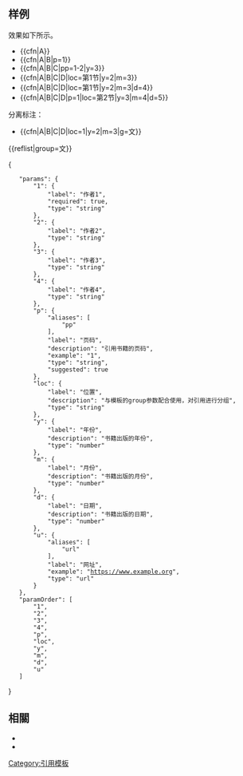 <noinclude>{{Documentation subpage}}</noinclude>
{{Lua|Cfn}}

== 样例 ==
效果如下所示。
*<nowiki>{{cfn|A}}</nowiki>{{cfn|A}}
*<nowiki>{{cfn|A|B|p=1}}</nowiki>{{cfn|A|B|p=1}}
*<nowiki>{{cfn|A|B|C|pp=1-2|y=3}}</nowiki>{{cfn|A|B|C|pp=1-2|y=3}}
*<nowiki>{{cfn|A|B|C|D|loc=第1节|y=2|m=3}}</nowiki>{{cfn|A|B|C|D|loc=第1节|y=2|m=3}}
*<nowiki>{{cfn|A|B|C|D|loc=第1节|y=2|m=3|d=4}}</nowiki>{{cfn|A|B|C|D|loc=第1节|y=2|m=3|d=4}}
*<nowiki>{{cfn|A|B|C|D|p=1|loc=第2节|y=3|m=4|d=5}}</nowiki>{{cfn|A|B|C|D|p=1|loc=第2节|y=3|m=4|d=5}}

{{reflist}}

分离标注：
*<nowiki>{{cfn|A|B|C|D|loc=1|y=2|m=3|g=文}}</nowiki>{{cfn|A|B|C|D|loc=1|y=2|m=3|g=文}}
<nowiki>{{reflist|group=文}}</nowiki>
{{reflist|group=文}}

[[Category:引用模板]]
<templatedata>
{
	"params": {
		"1": {
			"label": "作者1",
			"required": true,
			"type": "string"
		},
		"2": {
			"label": "作者2",
			"type": "string"
		},
		"3": {
			"label": "作者3",
			"type": "string"
		},
		"4": {
			"label": "作者4",
			"type": "string"
		},
		"p": {
			"aliases": [
				"pp"
			],
			"label": "页码",
			"description": "引用书籍的页码",
			"example": "1",
			"type": "string",
			"suggested": true
		},
		"loc": {
			"label": "位置",
			"description": "与{{Reflist}}模板的group参数配合使用，对引用进行分组",
			"type": "string"
		},
		"y": {
			"label": "年份",
			"description": "书籍出版的年份",
			"type": "number"
		},
		"m": {
			"label": "月份",
			"description": "书籍出版的月份",
			"type": "number"
		},
		"d": {
			"label": "日期",
			"description": "书籍出版的日期",
			"type": "number"
		},
		"u": {
			"aliases": [
				"url"
			],
			"label": "网址",
			"example": "https://www.example.org",
			"type": "url"
		}
	},
	"paramOrder": [
		"1",
		"2",
		"3",
		"4",
		"p",
		"loc",
		"y",
		"m",
		"d",
		"u"
	]
}
</templatedata>
== 相關 ==
* {{tl|sfn}}
* {{tl|clref}}